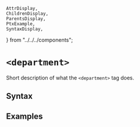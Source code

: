     AttrDisplay,
    ChildrenDisplay,
    ParentsDisplay,
    PtxExample,
    SyntaxDisplay,
} from "../../../components";

# `<department>`

Short description of what the `<department>` tag does.

## Syntax

<SyntaxDisplay name="department" />

## Examples

    